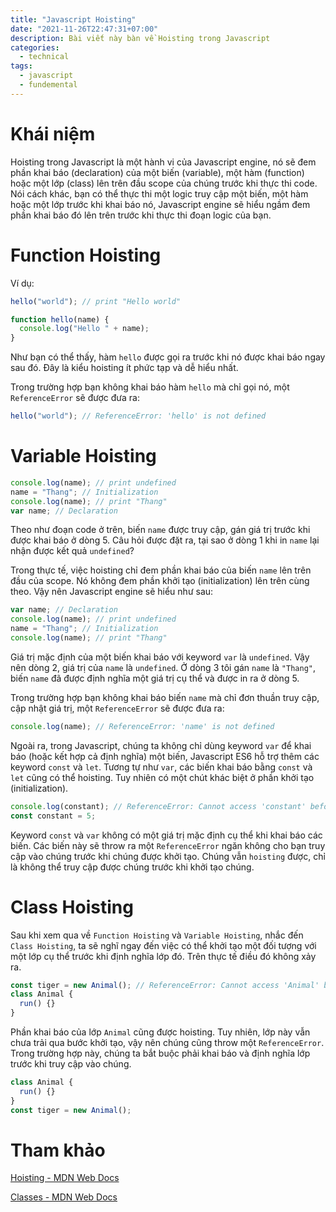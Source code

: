 ```yaml
---
title: "Javascript Hoisting"
date: "2021-11-26T22:47:31+07:00"
description: Bài viết này bàn về Hoisting trong Javascript
categories:
  - technical
tags:
  - javascript
  - fundemental
---
```


# Khái niệm
Hoisting trong Javascript là một hành vi của Javascript engine, nó sẽ đem phần khai báo (declaration) của một biến (variable), một hàm (function) hoặc một lớp (class) lên trên đầu scope của chúng trước khi thực thi code. Nói cách khác, bạn có thể thực thi một logic truy cập một biến, một hàm hoặc một lớp trước khi khai báo nó, Javascript engine sẽ hiểu ngầm đem phần khai báo đó lên trên trước khi thực thi đoạn logic của bạn.
# Function Hoisting
Ví dụ:
```javascript
hello("world"); // print "Hello world"

function hello(name) {
  console.log("Hello " + name);
}
```
Như bạn có thể thấy, hàm `hello` được gọi ra trước khi nó được khai báo ngay sau đó. Đây là kiểu hoisting ít phức tạp và dễ hiểu nhất.

Trong trường hợp bạn không khai báo hàm `hello` mà chỉ gọi nó, một `ReferenceError` sẽ được đưa ra:
```javascript
hello("world"); // ReferenceError: 'hello' is not defined
```
# Variable Hoisting
```javascript
console.log(name); // print undefined
name = "Thang"; // Initialization
console.log(name); // print "Thang"
var name; // Declaration
```
Theo như đoạn code ở trên, biến `name` được truy cập, gán giá trị trước khi được khai báo ở dòng 5. Câu hỏi được đặt ra, tại sao ở dòng 1 khi in `name` lại nhận được kết quả `undefined`?

Trong thực tế, việc hoisting chỉ đem phần khai báo của biến `name` lên trên đầu của scope. Nó không đem phần khởi tạo (initialization) lên trên cùng theo. Vậy nên Javascript engine sẽ hiểu như sau:
```javascript
var name; // Declaration
console.log(name); // print undefined
name = "Thang"; // Initialization
console.log(name); // print "Thang"
```
Giá trị mặc định của một biến khai báo với keyword `var` là `undefined`. Vậy nên dòng 2, giá trị của `name` là `undefined`. Ở dòng 3 tôi gán `name` là `"Thang"`, biến `name` đã được định nghĩa một giá trị cụ thể và được in ra ở dòng 5.

Trong trường hợp bạn không khai báo biến `name` mà chỉ đơn thuần truy cập, cập nhật giá trị, một `ReferenceError` sẽ được đưa ra:
```javascript
console.log(name); // ReferenceError: 'name' is not defined
```

Ngoài ra, trong Javascript, chúng ta không chỉ dùng keyword `var` để khai báo (hoặc kết hợp cả định nghĩa) một biến, Javascript ES6 hỗ trợ thêm các keyword `const` và `let`. Tương tự như `var`, các biến khai báo bằng `const` và `let` cũng có thể hoisting. Tuy nhiên có một chút khác biệt ở phần khởi tạo (initialization).
```javascript
console.log(constant); // ReferenceError: Cannot access 'constant' before initialization
const constant = 5;
```
Keyword `const` và `var` không có một giá trị mặc định cụ thể khi khai báo các biến. Các biến này sẽ throw ra một `ReferenceError` ngăn không cho bạn truy cập vào chúng trước khi chúng được khởi tạo. Chúng vẫn `hoisting` được, chỉ là không thể truy cập được chúng trước khi khởi tạo chúng.

# Class Hoisting
Sau khi xem qua về `Function Hoisting` và `Variable Hoisting`, nhắc đến `Class Hoisting`, ta sẽ nghĩ ngay đến việc có thể khởi tạo một đối tượng với một lớp cụ thể trước khi định nghĩa lớp đó. Trên thực tế điều đó không xảy ra.
```javascript
const tiger = new Animal(); // ReferenceError: Cannot access 'Animal' before initialization
class Animal {
  run() {}
}
```
Phần khai báo của lớp `Animal` cũng được hoisting. Tuy nhiên, lớp này vẫn chưa trải qua bước khởi tạo, vậy nên chúng cũng throw một `ReferenceError`. Trong trường hợp này, chúng ta bắt buộc phải khai báo và định nghĩa lớp trước khi truy cập vào chúng.
```javascript
class Animal {
  run() {}
}
const tiger = new Animal();
```
# Tham khảo

[Hoisting - MDN Web Docs](https://developer.mozilla.org/en-US/docs/Web/JavaScript/Reference/Global_Objects/Array/filter)

[Classes - MDN Web Docs](https://developer.mozilla.org/en-US/docs/Web/JavaScript/Reference/Classes)
